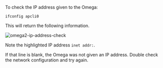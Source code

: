 To check the IP address given to the Omega:

```shell
ifconfig apcli0
```

This will return the following information.

![omega2-ip-address-check](./assets/omega2-ip-address-check.png)

Note the highlighted IP address `inet addr:`.

If that line is blank, the Omega was not given an IP address. Double check the network configuration and try again.